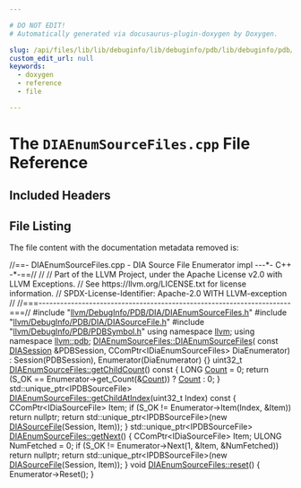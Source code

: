 ```yaml
---

# DO NOT EDIT!
# Automatically generated via docusaurus-plugin-doxygen by Doxygen.

slug: /api/files/lib/lib/debuginfo/lib/debuginfo/pdb/lib/debuginfo/pdb/dia/diaenumsourcefiles-cpp
custom_edit_url: null
keywords:
  - doxygen
  - reference
  - file

---
```





# The `DIAEnumSourceFiles.cpp` File Reference

<DoxygenPage pluginConfig={pluginConfig}>



## Included Headers

<IncludesList>
<IncludesListItem
  filePath="llvm/DebugInfo/PDB/DIA/DIAEnumSourceFiles.h"
  permalink="/docs/api/files/include/include/llvm/include/llvm/debuginfo/include/llvm/debuginfo/pdb/include/llvm/debuginfo/pdb/dia/diaenumsourcefiles-h"
  isLocal="true" />
<IncludesListItem
  filePath="llvm/DebugInfo/PDB/DIA/DIASourceFile.h"
  permalink="/docs/api/files/include/include/llvm/include/llvm/debuginfo/include/llvm/debuginfo/pdb/include/llvm/debuginfo/pdb/dia/diasourcefile-h"
  isLocal="true" />
<IncludesListItem
  filePath="llvm/DebugInfo/PDB/PDBSymbol.h"
  permalink="/docs/api/files/include/include/llvm/include/llvm/debuginfo/include/llvm/debuginfo/pdb/pdbsymbol-h"
  isLocal="true" />
</IncludesList>


## File Listing

The file content with the documentation metadata removed is:

<ProgramListing>

<Link id="l00001" /><CodeLine lineNumber="1"><span class="doxyHighlightComment">//==- DIAEnumSourceFiles.cpp - DIA Source File Enumerator impl ---&#42;- C++ -&#42;-==//</span></CodeLine>
<Link id="l00002" /><CodeLine lineNumber="2"><span class="doxyHighlightComment">//</span></CodeLine>
<Link id="l00003" /><CodeLine lineNumber="3"><span class="doxyHighlightComment">// Part of the LLVM Project, under the Apache License v2.0 with LLVM Exceptions.</span></CodeLine>
<Link id="l00004" /><CodeLine lineNumber="4"><span class="doxyHighlightComment">// See https://llvm.org/LICENSE.txt for license information.</span></CodeLine>
<Link id="l00005" /><CodeLine lineNumber="5"><span class="doxyHighlightComment">// SPDX-License-Identifier: Apache-2.0 WITH LLVM-exception</span></CodeLine>
<Link id="l00006" /><CodeLine lineNumber="6"><span class="doxyHighlightComment">//</span></CodeLine>
<Link id="l00007" /><CodeLine lineNumber="7"><span class="doxyHighlightComment">//===----------------------------------------------------------------------===//</span></CodeLine>
<Link id="l00008" /><CodeLine lineNumber="8"></CodeLine>
<Link id="l00009" /><CodeLine lineNumber="9"><span class="doxyHighlightPreprocessor">#include &quot;<a href="/docs/api/files/include/include/llvm/include/llvm/debuginfo/include/llvm/debuginfo/pdb/include/llvm/debuginfo/pdb/dia/diaenumsourcefiles-h">llvm/DebugInfo/PDB/DIA/DIAEnumSourceFiles.h</a>&quot;</span></CodeLine>
<Link id="l00010" /><CodeLine lineNumber="10"><span class="doxyHighlightPreprocessor">#include &quot;<a href="/docs/api/files/include/include/llvm/include/llvm/debuginfo/include/llvm/debuginfo/pdb/include/llvm/debuginfo/pdb/dia/diasourcefile-h">llvm/DebugInfo/PDB/DIA/DIASourceFile.h</a>&quot;</span></CodeLine>
<Link id="l00011" /><CodeLine lineNumber="11"><span class="doxyHighlightPreprocessor">#include &quot;<a href="/docs/api/files/include/include/llvm/include/llvm/debuginfo/include/llvm/debuginfo/pdb/pdbsymbol-h">llvm/DebugInfo/PDB/PDBSymbol.h</a>&quot;</span></CodeLine>
<Link id="l00012" /><CodeLine lineNumber="12"></CodeLine>
<Link id="l00013" /><CodeLine lineNumber="13"><span class="doxyHighlightKeyword">using namespace </span><span class="doxyHighlight"><a href="/docs/api/namespaces/llvm">llvm</a>;</span></CodeLine>
<Link id="l00014" /><CodeLine lineNumber="14"><span class="doxyHighlightKeyword">using namespace </span><span class="doxyHighlight"><a href="/docs/api/namespaces/llvm/pdb">llvm::pdb</a>;</span></CodeLine>
<Link id="l00015" /><CodeLine lineNumber="15"></CodeLine>
<Link id="l00016" /><CodeLine lineNumber="16" lineLink="/docs/api/classes/llvm/pdb/diaenumsourcefiles/#ad13fe036a9b0696c171381b5cc50fb79"><span class="doxyHighlight"><a href="/docs/api/classes/llvm/pdb/diaenumsourcefiles/#ad13fe036a9b0696c171381b5cc50fb79">DIAEnumSourceFiles::DIAEnumSourceFiles</a>(</span></CodeLine>
<Link id="l00017" /><CodeLine lineNumber="17"><span class="doxyHighlight">    </span><span class="doxyHighlightKeyword">const</span><span class="doxyHighlight"> <a href="/docs/api/classes/llvm/pdb/diasession">DIASession</a> &amp;PDBSession, CComPtr&lt;IDiaEnumSourceFiles&gt; DiaEnumerator)</span></CodeLine>
<Link id="l00018" /><CodeLine lineNumber="18"><span class="doxyHighlight">    : Session(PDBSession), Enumerator(DiaEnumerator) &#123;&#125;</span></CodeLine>
<Link id="l00019" /><CodeLine lineNumber="19"></CodeLine>
<Link id="l00020" /><CodeLine lineNumber="20" lineLink="/docs/api/classes/llvm/pdb/diaenumsourcefiles/#a9bf29503a80742fea4721975d6123541"><span class="doxyHighlight">uint32&#95;t <a href="/docs/api/classes/llvm/pdb/diaenumsourcefiles/#a9bf29503a80742fea4721975d6123541">DIAEnumSourceFiles::getChildCount</a>()</span><span class="doxyHighlightKeyword"> const </span><span class="doxyHighlight">&#123;</span></CodeLine>
<Link id="l00021" /><CodeLine lineNumber="21"><span class="doxyHighlight">  LONG <a href="/docs/api/namespaces/llvm/#a845e08be4b0320d66901a66b0c0e9509">Count</a> = 0;</span></CodeLine>
<Link id="l00022" /><CodeLine lineNumber="22"><span class="doxyHighlight">  </span><span class="doxyHighlightKeywordFlow">return</span><span class="doxyHighlight"> (S&#95;OK == Enumerator-&gt;get&#95;Count(&amp;<a href="/docs/api/namespaces/llvm/#a845e08be4b0320d66901a66b0c0e9509">Count</a>)) ? <a href="/docs/api/namespaces/llvm/#a845e08be4b0320d66901a66b0c0e9509">Count</a> : 0;</span></CodeLine>
<Link id="l00023" /><CodeLine lineNumber="23"><span class="doxyHighlight">&#125;</span></CodeLine>
<Link id="l00024" /><CodeLine lineNumber="24"></CodeLine>
<Link id="l00025" /><CodeLine lineNumber="25"><span class="doxyHighlight">std::unique&#95;ptr&lt;IPDBSourceFile&gt;</span></CodeLine>
<Link id="l00026" /><CodeLine lineNumber="26" lineLink="/docs/api/classes/llvm/pdb/diaenumsourcefiles/#aacfb6c6012dc342baa82098ce6c55a5e"><span class="doxyHighlight"><a href="/docs/api/classes/llvm/pdb/diaenumsourcefiles/#aacfb6c6012dc342baa82098ce6c55a5e">DIAEnumSourceFiles::getChildAtIndex</a>(uint32&#95;t Index)</span><span class="doxyHighlightKeyword"> const </span><span class="doxyHighlight">&#123;</span></CodeLine>
<Link id="l00027" /><CodeLine lineNumber="27"><span class="doxyHighlight">  CComPtr&lt;IDiaSourceFile&gt; Item;</span></CodeLine>
<Link id="l00028" /><CodeLine lineNumber="28"><span class="doxyHighlight">  </span><span class="doxyHighlightKeywordFlow">if</span><span class="doxyHighlight"> (S&#95;OK != Enumerator-&gt;Item(Index, &amp;Item))</span></CodeLine>
<Link id="l00029" /><CodeLine lineNumber="29"><span class="doxyHighlight">    </span><span class="doxyHighlightKeywordFlow">return</span><span class="doxyHighlight"> </span><span class="doxyHighlightKeyword">nullptr</span><span class="doxyHighlight">;</span></CodeLine>
<Link id="l00030" /><CodeLine lineNumber="30"></CodeLine>
<Link id="l00031" /><CodeLine lineNumber="31"><span class="doxyHighlight">  </span><span class="doxyHighlightKeywordFlow">return</span><span class="doxyHighlight"> std::unique&#95;ptr&lt;IPDBSourceFile&gt;(</span><span class="doxyHighlightKeyword">new</span><span class="doxyHighlight"> <a href="/docs/api/classes/llvm/pdb/diasourcefile">DIASourceFile</a>(Session, Item));</span></CodeLine>
<Link id="l00032" /><CodeLine lineNumber="32"><span class="doxyHighlight">&#125;</span></CodeLine>
<Link id="l00033" /><CodeLine lineNumber="33"></CodeLine>
<Link id="l00034" /><CodeLine lineNumber="34" lineLink="/docs/api/classes/llvm/pdb/diaenumsourcefiles/#abb27288442bcab96618a830bf212a8da"><span class="doxyHighlight">std::unique&#95;ptr&lt;IPDBSourceFile&gt; <a href="/docs/api/classes/llvm/pdb/diaenumsourcefiles/#abb27288442bcab96618a830bf212a8da">DIAEnumSourceFiles::getNext</a>() &#123;</span></CodeLine>
<Link id="l00035" /><CodeLine lineNumber="35"><span class="doxyHighlight">  CComPtr&lt;IDiaSourceFile&gt; Item;</span></CodeLine>
<Link id="l00036" /><CodeLine lineNumber="36"><span class="doxyHighlight">  ULONG NumFetched = 0;</span></CodeLine>
<Link id="l00037" /><CodeLine lineNumber="37"><span class="doxyHighlight">  </span><span class="doxyHighlightKeywordFlow">if</span><span class="doxyHighlight"> (S&#95;OK != Enumerator-&gt;Next(1, &amp;Item, &amp;NumFetched))</span></CodeLine>
<Link id="l00038" /><CodeLine lineNumber="38"><span class="doxyHighlight">    </span><span class="doxyHighlightKeywordFlow">return</span><span class="doxyHighlight"> </span><span class="doxyHighlightKeyword">nullptr</span><span class="doxyHighlight">;</span></CodeLine>
<Link id="l00039" /><CodeLine lineNumber="39"></CodeLine>
<Link id="l00040" /><CodeLine lineNumber="40"><span class="doxyHighlight">  </span><span class="doxyHighlightKeywordFlow">return</span><span class="doxyHighlight"> std::unique&#95;ptr&lt;IPDBSourceFile&gt;(</span><span class="doxyHighlightKeyword">new</span><span class="doxyHighlight"> <a href="/docs/api/classes/llvm/pdb/diasourcefile">DIASourceFile</a>(Session, Item));</span></CodeLine>
<Link id="l00041" /><CodeLine lineNumber="41"><span class="doxyHighlight">&#125;</span></CodeLine>
<Link id="l00042" /><CodeLine lineNumber="42"></CodeLine>
<Link id="l00043" /><CodeLine lineNumber="43" lineLink="/docs/api/classes/llvm/pdb/diaenumsourcefiles/#acc7c49655f17a28918e6d358f5528298"><span class="doxyHighlightKeywordType">void</span><span class="doxyHighlight"> <a href="/docs/api/classes/llvm/pdb/diaenumsourcefiles/#acc7c49655f17a28918e6d358f5528298">DIAEnumSourceFiles::reset</a>() &#123; Enumerator-&gt;Reset(); &#125;</span></CodeLine>

</ProgramListing>


</DoxygenPage>
